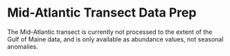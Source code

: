 # Mid-Atlantic Transect Data Prep


The Mid-Atlantic transect is currently not processed to the extent of the Gulf of Maine data, and is only available as abundance values, not seasonal anomalies.